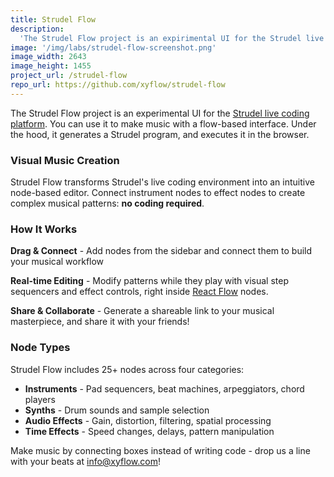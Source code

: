 ```yaml
---
title: Strudel Flow
description:
  'The Strudel Flow project is an expirimental UI for the Strudel live coding platform. Make music with a flow based interface.'
image: '/img/labs/strudel-flow-screenshot.png'
image_width: 2643
image_height: 1455
project_url: /strudel-flow
repo_url: https://github.com/xyflow/strudel-flow
---
```


The Strudel Flow project is an experimental UI for the [Strudel live coding platform](https://strudel.cc). 
You can use it to make music with a flow-based interface.
Under the hood, it generates a Strudel program, and executes it in the browser.

### Visual Music Creation

Strudel Flow transforms Strudel's live coding environment into an intuitive node-based
editor. Connect instrument nodes to effect nodes to create complex musical patterns: **no
coding required**.

### How It Works

**Drag & Connect** - Add nodes from the sidebar and connect them to build your musical
workflow

**Real-time Editing** - Modify patterns while they play with visual step sequencers and
effect controls, right inside [React Flow](https://reactflow.dev) nodes.  

**Share & Collaborate** - Generate a shareable link to your musical masterpiece, and share it with your friends!

### Node Types

Strudel Flow includes 25+ nodes across four categories:

- **Instruments** - Pad sequencers, beat machines, arpeggiators, chord players
- **Synths** - Drum sounds and sample selection
- **Audio Effects** - Gain, distortion, filtering, spatial processing
- **Time Effects** - Speed changes, delays, pattern manipulation

Make music by connecting boxes instead of writing code - drop us a line with your beats at
[info@xyflow.com](mailto:info@xyflow.com)!
